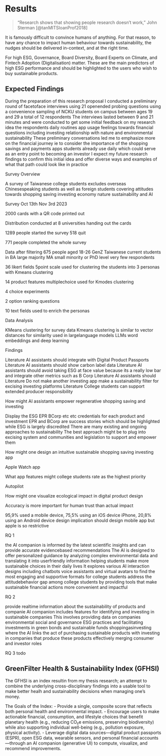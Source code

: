 # Results

> "Research shows that showing people research doesn’t work," John Sterman [@tanMITSloanProf2018]

It is famously difficult to convince humans of anything. For that reason, to have any chance to impact human behaviour towards sustainability, the nudges should be delivered in-context, and at the right time.

For high ESG, Governance, Board Diversity, Board Experts on Climate, and Fintech Adoption (Digitalisation) matter. These are the main predictors of high ESG performance and should be highlighted to the users who wish to buy sustainable products.

## Expected Findings

During the preparation of this research proposal I conducted a preliminary round of facetoface interviews using 21 openended probing questions using a convenience sampling of NCKU students on campus between ages 19 and 29 a total of 12 respondents The interviews lasted between 9 and 21 minutes and were conducted to get some initial feedback on my research idea the respondents daily routines app usage feelings towards financial questions including investing relationship with nature and environmental sustainability These preliminary conversations led me to emphasize more on the financial journey ie to consider the importance of the shopping savings and payments apps students already use daily which could serve as an entry point to becoming an investor I expect my future research findings to confirm this initial idea and offer diverse ways and examples of what that path could look like in practice

Survey Overview

A survey of Taiwanese college students excludes overseas Chinesespeaking students as well as foreign students covering attitudes towards shopping saving investing economy nature sustainability and AI

Survey Oct 13th  Nov 3rd 2023

2000 cards with a QR code printed out

Distribution conducted at 8 universities handing out the cards

1289 people started the survey 518 quit

771 people completed the whole survey

Data after filtering 675 people aged 18-26 GenZ Taiwanese current students in BA large majority MA small minority or PhD level very few respondents

36 likert fields 5point scale used for clustering the students into 3 personas with Kmeans clustering

14 product features multiplechoice used for Kmodes clustering

4 choice experiments

2 option ranking questions

10 text fields used to enrich the personas



Data Analysis

KMeans clustering for survey data Kmeans clustering is similar to vector distances for similarity used in largelanguage models LLMs word embeddings and deep learning


   Findings

   Literature AI assistants should integrate with Digital Product Passports
   Literature AI assistants should show carbon label data
   Literature AI assistants should avoid taking ESG at face value because its a really low bar and integrate other metrics such as B Corp
   Literature AI assistants should
   Literature Do not make another investing app make a sustainability filter for excising investing platforms
   Literature College students can support extended producer responsibility

How might AI assistants empower regenerative shopping saving and investing

Display the ESG EPR BCorp etc etc credentials for each product and investment EPR and BCorp are success stories which should be highlighted while ESG is largely discredited There are many existing and ongoing approaches to sustainability The best approach might be to plug into excising system and communities and legislation to support and empower them

How might one design an intuitive sustainable shopping saving investing app

   Apple Watch app

What app features might college students rate as the highest priority

   Autopilot

How might one visualize ecological impact in digital product design

   Accuracy is more important for human trust than actual impact

95,9% used a mobile device, 75,5% using an iOS device iPhone, 20,8% using an Android device design implication should design mobile app but apple is so restrictive

RQ 1

   the AI companion is informed by the latest scientific insights and can provide accurate evidencebased recommendations 
   The AI is designed to offer personalized guidance by analyzing complex environmental data and translating it into userfriendly information helping students make more sustainable choices in their daily lives 
   It explores various AI interaction designs including chatbots voice assistants and virtual avatars to find the most engaging and supportive formats for college students 
   address the attitudebehavior gap among college students by providing tools that make sustainable financial actions more convenient and impactful 

RQ 2

   provide realtime information about the sustainability of products and companie
   AI companion includes features for identifying and investing in sustainable companies This involves providing data on companies environmental social and governance ESG practices and facilitating investments in green bonds and sustainable funds 
   shoppingasinvesting where the AI links the act of purchasing sustainable products with investing in companies that produce these products effectively merging consumer and investor roles 

RQ 3
todo


## GreenFilter Health & Sustainability Index (GFHSI)

The GFHSI is an index resultin from my thesis research; an attempt to combine the underlying cross-disciplinary findings into a usable tool to make better healh and sustainability decisions when managing one's money.

The Goals of the Index:
-  Provide a single, composite score that reflects both personal health and environmental impact.
-  Encourage users to make actionable financial, consumption, and lifestyle choices that benefit planetary health (e.g., reducing CO₂e emissions, preserving biodiversity) while also supporting individual well-being (e.g., pollution exposure, physical activity).
-  Leverage digital data sources—digital product passports (ESPR), open ESG data, wearable sensors, and personal financial accounts—through an AI companion (generative UI) to compute, visualize, and recommend improvements.